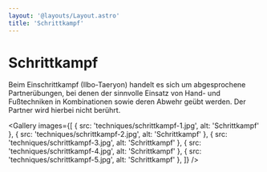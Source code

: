 ```yaml
---
layout: '@layouts/Layout.astro'
title: 'Schrittkampf'
---
```



# Schrittkampf

Beim Einschrittkampf (Ilbo-Taeryon) handelt es sich um abgesprochene Partnerübungen, bei denen der sinnvolle Einsatz von Hand- und Fußtechniken in Kombinationen sowie deren Abwehr geübt werden. Der Partner wird hierbei nicht berührt.

<Gallery
    images={[
        { src: 'techniques/schrittkampf-1.jpg', alt: 'Schrittkampf' },
        { src: 'techniques/schrittkampf-2.jpg', alt: 'Schrittkampf' },
        { src: 'techniques/schrittkampf-3.jpg', alt: 'Schrittkampf' },
        { src: 'techniques/schrittkampf-4.jpg', alt: 'Schrittkampf' },
        { src: 'techniques/schrittkampf-5.jpg', alt: 'Schrittkampf' },
    ]}
/>
